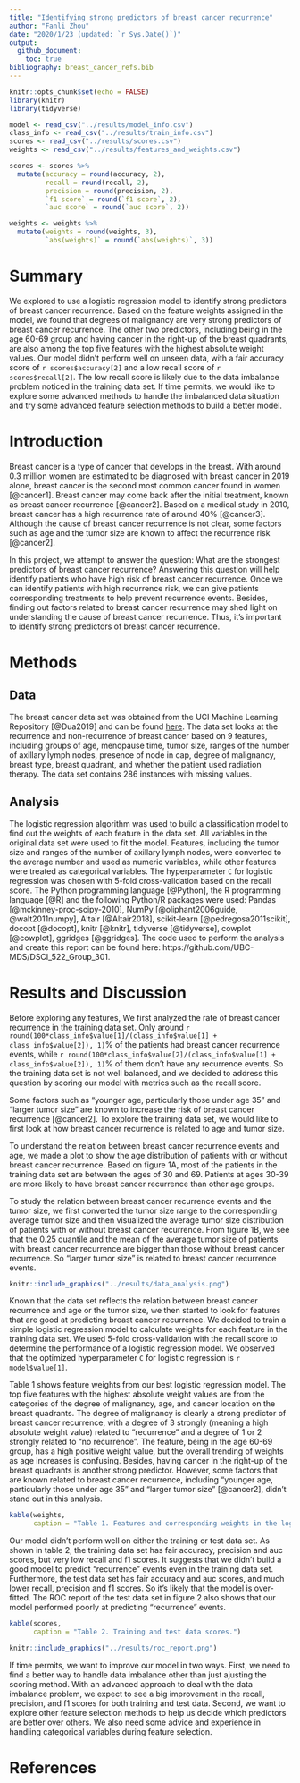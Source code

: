 ```yaml
---
title: "Identifying strong predictors of breast cancer recurrence"
author: "Fanli Zhou"
date: "2020/1/23 (updated: `r Sys.Date()`)"
output: 
  github_document:
    toc: true
bibliography: breast_cancer_refs.bib
---
```


```r
knitr::opts_chunk$set(echo = FALSE)
library(knitr)
library(tidyverse)
```

```r
model <- read_csv("../results/model_info.csv")
class_info <- read_csv("../results/train_info.csv")
scores <- read_csv("../results/scores.csv")
weights <- read_csv("../results/features_and_weights.csv")

scores <- scores %>% 
  mutate(accuracy = round(accuracy, 2),
         recall = round(recall, 2),
         precision = round(precision, 2),
         `f1 score` = round(`f1 score`, 2),
         `auc score` = round(`auc score`, 2))

weights <- weights %>% 
  mutate(weights = round(weights, 3),
         `abs(weights)` = round(`abs(weights)`, 3))
```

# Summary

We explored to use a logistic regression model to identify strong predictors of breast cancer recurrence. Based on the feature weights assigned in the model, we found that degrees of malignancy are very strong predictors of breast cancer recurrence. The other two predictors, including being in the age 60-69 group and having cancer in the right-up of the breast quadrants, are also among the top five features with the highest absolute weight values. Our model didn't perform well on unseen data, with a fair accuracy score of `r scores$accuracy[2]` and a low recall score of `r scores$recall[2]`. The low recall score is likely due to the data imbalance problem noticed in the training data set. If time permits, we would like to explore some advanced methods to handle the imbalanced data situation and try some advanced feature selection methods to build a better model.

# Introduction

Breast cancer is a type of cancer that develops in the breast. With around 0.3 million women are estimated to be diagnosed with breast cancer in 2019 alone, breast cancer is the second most common cancer found in women [@cancer1]. Breast cancer may come back after the initial treatment, known as breast cancer recurrence [@cancer2]. Based on a medical study in 2010, breast cancer has a high recurrence rate of around 40% [@cancer3]. Although the cause of breast cancer recurrence is not clear, some factors such as age and the tumor size are known to affect the recurrence risk [@cancer2].

In this project, we attempt to answer the question: What are the strongest predictors of breast cancer recurrence? Answering this question will help identify patients who have high risk of breast cancer recurrence. Once we can identify patients with high recurrence risk, we can give patients corresponding treatments to help prevent recurrence events. Besides, finding out factors related to breast cancer recurrence may shed light on understanding the cause of breast cancer recurrence. Thus, it's important to identify strong predictors of breast cancer recurrence.

# Methods

## Data

The breast cancer data set was obtained from the UCI Machine Learning Repository [@Dua2019] and can be found [here](https://archive.ics.uci.edu/ml/datasets/Breast+Cancer). The data set looks at the recurrence and non-recurrence of breast cancer based on 9 features, including groups of age, menopause time, tumor size, ranges of the number of axillary lymph nodes, presence of node in cap, degree of malignancy, breast type, breast quadrant, and whether the patient used radiation therapy. The data set contains 286 instances with missing values. 

## Analysis

The logistic regression algorithm was used to build a classification model to find out the weights of each feature in the data set. All variables in the original data set were used to fit the model. Features, including the tumor size and ranges of the number of axillary lymph nodes, were converted to the average number and used as numeric variables, while other features were treated as categorical variables. The hyperparameter `C` for logistic regression was chosen with 5-fold cross-validation based on the recall score. The Python programming language [@Python], the R programming language [@R] and the following Python/R packages were used: Pandas [@mckinney-proc-scipy-2010], NumPy [@oliphant2006guide, @walt2011numpy], Altair [@Altair2018], scikit-learn [@pedregosa2011scikit], docopt [@docopt], knitr [@knitr], tidyverse [@tidyverse], cowplot [@cowplot], ggridges [@ggridges]. The code used to perform the analysis and create this report can be found here: https://github.com/UBC-MDS/DSCI_522_Group_301.


# Results and Discussion

Before exploring any features, We first analyzed the rate of breast cancer recurrence in the training data set. Only around `r round(100*class_info$value[1]/(class_info$value[1] + class_info$value[2]), 1)`% of the patients had breast cancer recurrence events, while `r round(100*class_info$value[2]/(class_info$value[1] + class_info$value[2]), 1)`% of them don't have any recurrence events. So the training data set is not well balanced, and we decided to address this question by scoring our model with metrics such as the recall score.

Some factors such as "younger age, particularly those under age 35" and "larger tumor size" are known to increase the risk of breast cancer recurrence [@cancer2]. To explore the training data set, we would like to first look at how breast cancer recurrence is related to age and tumor size.

To understand the relation between breast cancer recurrence events and age, we made a plot to show the age distribution of patients with or without breast cancer recurrence. Based on figure 1A, most of the patients in the training data set are between the ages of 30 and 69. Patients at ages 30-39 are more likely to have breast cancer recurrence than other age groups.

To study the relation between breast cancer recurrence events and the tumor size, we first converted the tumor size range to the corresponding average tumor size and then visualized the average tumor size distribution of patients with or without breast cancer recurrence. From figure 1B, we see that the 0.25 quantile and the mean of the average tumor size of patients with breast cancer recurrence are bigger than those without breast cancer recurrence. So "larger tumor size" is related to breast cancer recurrence events.

```r
knitr::include_graphics("../results/data_analysis.png")
```

Known that the data set reflects the relation between breast cancer recurrence and age or the tumor size, we then started to look for features that are good at predicting breast cancer recurrence. We decided to train a simple logistic regression model to calculate weights for each feature in the training data set. We used 5-fold cross-validation with the recall score to determine the performance of a logistic regression model. We observed that the optimized hyperparameter `C` for logistic regression is `r model$value[1]`.

Table 1 shows feature weights from our best logistic regression model. The top five features with the highest absolute weight values are from the categories of the degree of malignancy, age, and cancer location on the breast quadrants. The degree of malignancy is clearly a strong predictor of breast cancer recurrence, with a degree of 3 strongly (meaning a high absolute weight value) related to "recurrence" and a degree of 1 or 2 strongly related to "no recurrence". The feature, being in the age 60-69 group, has a high positive weight value, but the overall trending of weights as age increases is confusing. Besides, having cancer in the right-up of the breast quadrants is another strong predictor. However, some factors that are known related to breast cancer recurrence, including "younger age, particularly those under age 35" and "larger tumor size" [@cancer2], didn't stand out in this analysis.

```r
kable(weights, 
      caption = "Table 1. Features and corresponding weights in the logistic regression model.")
```

Our model didn't perform well on either the training or test data set. As shown in table 2, the training data set has fair accuracy, precision and auc scores, but very low recall and f1 scores. It suggests that we didn't build a good model to predict "recurrence" events even in the training data set. Furthermore, the test data set has fair accuracy and auc scores, and much lower recall, precision and f1 scores. So it's likely that the model is over-fitted. The ROC report of the test data set in figure 2 also shows that our model performed poorly at predicting "recurrence" events. 

```r
kable(scores, 
      caption = "Table 2. Training and test data scores.")
```

```r
knitr::include_graphics("../results/roc_report.png")
```

If time permits, we want to improve our model in two ways. First, we need to find a better way to handle data imbalance other than just ajusting the scoring method. With an advanced approach to deal with the data imbalance problem, we expect to see a big improvement in the recall, precision, and f1 scores for both training and test data. Second, we want to explore other feature selection methods to help us decide which predictors are better over others. We also need some advice and experience in handling categorical variables during feature selection.

# References